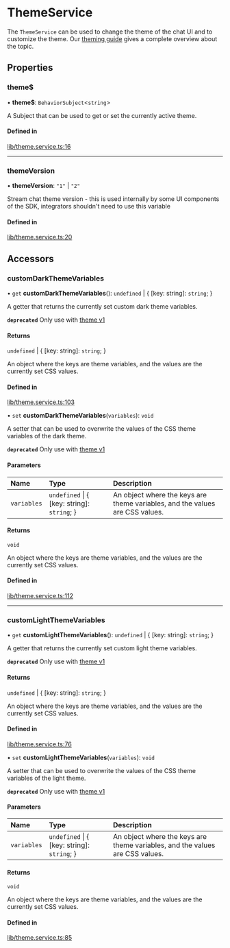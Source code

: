 # ThemeService

The `ThemeService` can be used to change the theme of the chat UI and to customize the theme. Our [theming guide](../theming/introduction.mdx) gives a complete overview about the topic.

## Properties

### theme$

• **theme$**: `BehaviorSubject`<`string`\>

A Subject that can be used to get or set the currently active theme.

#### Defined in

[lib/theme.service.ts:16](https://github.com/GetStream/stream-chat-angular/blob/de795ff/projects/stream-chat-angular/src/lib/theme.service.ts#L16)

___

### themeVersion

• **themeVersion**: ``"1"`` \| ``"2"``

Stream chat theme version - this is used internally by some UI components of the SDK, integrators shouldn't need to use this variable

#### Defined in

[lib/theme.service.ts:20](https://github.com/GetStream/stream-chat-angular/blob/de795ff/projects/stream-chat-angular/src/lib/theme.service.ts#L20)

## Accessors

### customDarkThemeVariables

• `get` **customDarkThemeVariables**(): `undefined` \| { [key: string]: `string`;  }

A getter that returns the currently set custom dark theme variables.

**`deprecated`** Only use with [theme v1](../concepts/theming-and-css.mdx)

#### Returns

`undefined` \| { [key: string]: `string`;  }

An object where the keys are theme variables, and the values are the currently set CSS values.

#### Defined in

[lib/theme.service.ts:103](https://github.com/GetStream/stream-chat-angular/blob/de795ff/projects/stream-chat-angular/src/lib/theme.service.ts#L103)

• `set` **customDarkThemeVariables**(`variables`): `void`

A setter that can be used to overwrite the values of the CSS theme variables of the dark theme.

**`deprecated`** Only use with [theme v1](../concepts/theming-and-css.mdx)

#### Parameters

| Name | Type | Description |
| :------ | :------ | :------ |
| `variables` | `undefined` \| { [key: string]: `string`;  } | An object where the keys are theme variables, and the values are CSS values. |

#### Returns

`void`

An object where the keys are theme variables, and the values are the currently set CSS values.

#### Defined in

[lib/theme.service.ts:112](https://github.com/GetStream/stream-chat-angular/blob/de795ff/projects/stream-chat-angular/src/lib/theme.service.ts#L112)

___

### customLightThemeVariables

• `get` **customLightThemeVariables**(): `undefined` \| { [key: string]: `string`;  }

A getter that returns the currently set custom light theme variables.

**`deprecated`** Only use with [theme v1](../concepts/theming-and-css.mdx)

#### Returns

`undefined` \| { [key: string]: `string`;  }

An object where the keys are theme variables, and the values are the currently set CSS values.

#### Defined in

[lib/theme.service.ts:76](https://github.com/GetStream/stream-chat-angular/blob/de795ff/projects/stream-chat-angular/src/lib/theme.service.ts#L76)

• `set` **customLightThemeVariables**(`variables`): `void`

A setter that can be used to overwrite the values of the CSS theme variables of the light theme.

**`deprecated`** Only use with [theme v1](../concepts/theming-and-css.mdx)

#### Parameters

| Name | Type | Description |
| :------ | :------ | :------ |
| `variables` | `undefined` \| { [key: string]: `string`;  } | An object where the keys are theme variables, and the values are CSS values. |

#### Returns

`void`

An object where the keys are theme variables, and the values are the currently set CSS values.

#### Defined in

[lib/theme.service.ts:85](https://github.com/GetStream/stream-chat-angular/blob/de795ff/projects/stream-chat-angular/src/lib/theme.service.ts#L85)
